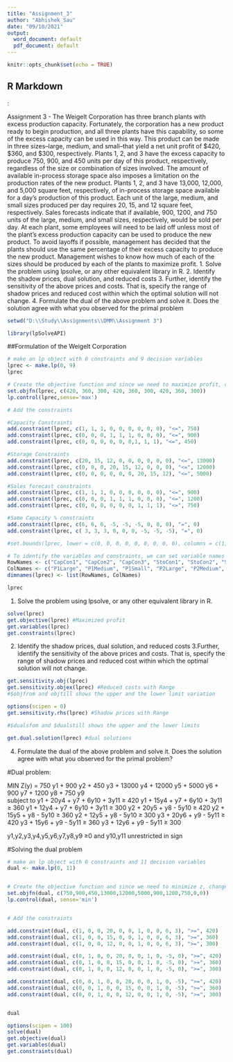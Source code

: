 ---
title: "Assignment_3"
author: "Abhishek_Sau"
date: "09/10/2021"
output:
  word_document: default
  pdf_document: default
---

```{r setup, include=FALSE}
knitr::opts_chunk$set(echo = TRUE)
```

## R Markdown
:


Assignment 3 - The Weigelt Corporation has three branch plants with excess production capacity. Fortunately, the corporation has a new product ready to begin production, and all three plants have this capability, so some of the excess capacity can be used in this way. This product can be made in three sizes--large, medium, and small--that yield a net unit profit of $420, $360, and $300, respectively. Plants 1, 2, and 3 have the excess capacity to produce 750, 900, and 450 units per day of this product, respectively, regardless of the size or combination of sizes involved.
The amount of available in-process storage space also imposes a limitation on the production rates of the new product. Plants 1, 2, and 3 have 13,000, 12,000, and 5,000 square feet, respectively, of in-process storage space available for a day's production of this product. Each unit of the large, medium, and small sizes produced per day requires 20, 15, and 12 square feet, respectively.
Sales forecasts indicate that if available, 900, 1200, and 750 units of the large, medium, and small sizes, respectively, would be sold per day.
At each plant, some employees will need to be laid off unless most of the plant’s excess production capacity can be used to produce the new product. To avoid layoffs if possible, management has decided that the plants should use the same percentage of their excess capacity to produce the new product.
Management wishes to know how much of each of the sizes should be produced by each of the plants to maximize profit.
1. Solve the problem using lpsolve, or any other equivalent library in R.
2. Identify the shadow prices, dual solution, and reduced costs
3. Further, identify the sensitivity of the above prices and costs. That is, specify the range of shadow prices and reduced cost within which the optimal solution will not change.
4. Formulate the dual of the above problem and solve it. Does the solution agree with what you observed for the primal problem

```{r}
setwd("D:\\Study\\Assignments\\DMM\\Assignment 3")

library(lpSolveAPI)
```

##Formulation of the Weigelt Corporation

```{r}
# make an lp object with 0 constraints and 9 decision variables
lprec <- make.lp(0, 9)
lprec

# Create the objective function and since we need to maximize profit, change the sense to max.
set.objfn(lprec, c(420, 360, 300, 420, 360, 300, 420, 360, 300))
lp.control(lprec,sense='max')

# Add the constraints

#Capacity Constraints
add.constraint(lprec, c(1, 1, 1, 0, 0, 0, 0, 0, 0), "<=", 750)
add.constraint(lprec, c(0, 0, 0, 1, 1, 1, 0, 0, 0), "<=", 900)
add.constraint(lprec, c(0, 0, 0, 0, 0, 0,1, 1, 1), "<=", 450)

#Storage Constraints
add.constraint(lprec, c(20, 15, 12, 0, 0, 0, 0, 0, 0), "<=", 13000)
add.constraint(lprec, c(0, 0, 0, 20, 15, 12, 0, 0, 0), "<=", 12000)
add.constraint(lprec, c(0, 0, 0, 0, 0, 0, 20, 15, 12), "<=", 5000)

#Sales forecast constraints
add.constraint(lprec, c(1, 1, 1, 0, 0, 0, 0, 0, 0), "<=", 900)
add.constraint(lprec, c(0, 0, 0, 1, 1, 1, 0, 0, 0), "<=", 1200)
add.constraint(lprec, c(0, 0, 0, 0, 0, 0, 1, 1, 1), "<=", 750)

#Same Capacity % constraints
add.constraint(lprec, c(6, 6, 6, -5, -5, -5, 0, 0, 0), "=", 0)
add.constraint(lprec, c( 3, 3, 3, 0, 0, 0, -5, -5, -5), "=", 0)

#set.bounds(lprec, lower = c(0, 0, 0, 0, 0, 0, 0, 0, 0), columns = c(1, 2,3,4,5,6,7,8,9))

# To identify the variables and constraints, we can set variable names and name the constraints
RowNames <- c("CapCon1", "CapCon2", "CapCon3", "StoCon1", "StoCon2", "StoCon3", "SalCon1", "SalCon2", "SalCon3", "%C1", "%C2")
ColNames <- c("P1Large", "P1Medium", "P1Small", "P2Large", "P2Medium", "P2Small", "P3Large", "P3Medium", "P3Small")
dimnames(lprec) <- list(RowNames, ColNames)

lprec
```
1. Solve the problem using lpsolve, or any other equivalent library in R.

```{r}
solve(lprec)
get.objective(lprec) #Maximized profit
get.variables(lprec)
get.constraints(lprec)

```
2. Identify the shadow prices, dual solution, and reduced costs
3.Further, identify the sensitivity of the above prices and costs. That is, specify the range of shadow prices and reduced cost within which the optimal solution will not change.

```{r}
get.sensitivity.obj(lprec)
get.sensitivity.objex(lprec) #Reduced costs with Range
#$objfrom and objtill shows the upper and the lower limit variation
```
```{r}
options(scipen = 0)
get.sensitivity.rhs(lprec) #Shadow prices with Range

#$dualsfom and $dualstill shows the upper and the lower limits
```

```{r}
get.dual.solution(lprec) #dual solutions
```

4. Formulate the dual of the above problem and solve it. Does the solution agree with what you observed for the primal problem?

#Dual problem:

MIN Z(y)	=		750	y1	+	900	y2	+	450	y3	+	13000	y4	+	12000	y5	+	5000	y6	+	900	y7	+	1200	y8	+	750	y9						
subject to
y1 +	20y4 +	y7 +	6y10 +	3y11	≥	420
y1 +	15y4 +	y7 +	6y10 +	3y11	≥	360
y1 +	12y4 +  y7 +  6y10 +	3y11	≥	300
y2 +  20y5 + 	y8 -	5y10	      ≥	420
y2 +	15y5 +  y8 -	5y10        ≥	360
y2 +	12y5 +  y8 -	5y10	      ≥	300
y3 +  20y6 +  y9 -  5y11	      ≥	420
y3 +  15y6 +  y9 -	5y11	      ≥	360
y3 +  12y6 +	y9 -  5y11	      ≥	300

y1,y2,y3,y4,y5,y6,y7,y8,y9 ≥0  and y10,y11 unrestricted in sign

#Solving the dual problem

```{r}

# make an lp object with 0 constraints and 11 decision variables
dual <- make.lp(0, 11)


# Create the objective function and since we need to minimize z, change the sense to min
set.objfn(dual, c(750,900,450,13000,12000,5000,900,1200,750,0,0))
lp.control(dual, sense='min')


# Add the constraints

add.constraint(dual, c(1, 0, 0, 20, 0, 0, 1, 0, 0, 6, 3), ">=", 420)
add.constraint(dual, c(1, 0, 0, 15, 0, 0, 1, 0, 0, 6, 3), ">=", 360)
add.constraint(dual, c(1, 0, 0, 12, 0, 0, 1, 0, 0, 6, 3), ">=", 300)

add.constraint(dual, c(0, 1, 0, 0, 20, 0, 0, 1, 0, -5, 0), ">=", 420)
add.constraint(dual, c(0, 1, 0, 0, 15, 0, 0, 1, 0, -5, 0), ">=", 360)
add.constraint(dual, c(0, 1, 0, 0, 12, 0, 0, 1, 0, -5, 0), ">=", 300)

add.constraint(dual, c(0, 0, 1, 0, 0, 20, 0, 0, 1, 0, -5), ">=", 420)
add.constraint(dual, c(0, 0, 1, 0, 0, 15, 0, 0, 1, 0, -5), ">=", 360)
add.constraint(dual, c(0, 0, 1, 0, 0, 12, 0, 0, 1, 0, -5), ">=", 300)


dual

```

```{r}
options(scipen = 100)
solve(dual)
get.objective(dual)
get.variables(dual)
get.constraints(dual)

```
